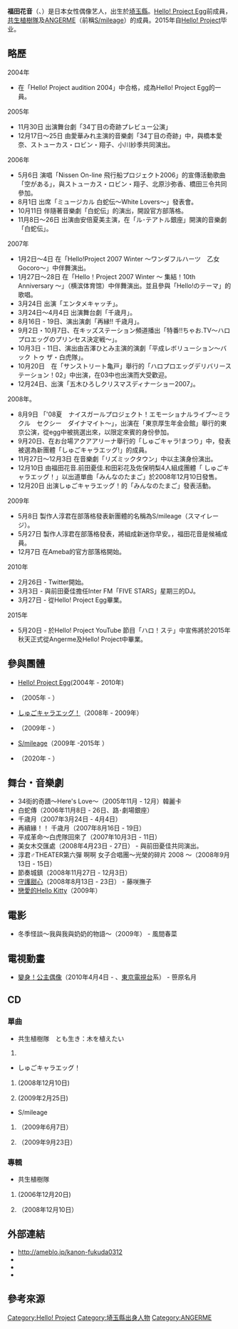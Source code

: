 {{多個問題|
{{Copyedit translation|time=2018-12-18T03:21:36+00:00}}
{{roughtranslation|time=2018-12-18T03:21:36+00:00}}
{{blpunsourced|time=2018-06-25T05:37:36+00:00}}
}}
{{藝人
| 姓名 = 福田花音
| 類型 = 歌手
| 暱稱 = {{lang|ja|かのん}}<br>{{lang|ja|かにょん}}
| 出生日期 = {{Birth date and age|year=1995|month=3|day=12}}
| 出生地點 = [[日本|日本]][[埼玉縣|埼玉縣]]
| 相關團體 = [[Hello!_Project_Egg|Hello! Project Egg]]<br>[[共生植樹隊|共生植樹隊]]<br>{{lang|ja|しゅごキャラエッグ！}}<br>{{lang|ja|新ミニモニ。}}<br/>[[S/mileage|S/mileage]]
}}
{{japanese|japanese=福田 花音|kana=ふくだ かのん|romaji=Fukuda Kanon}}

'''福田花音'''（{{lang-ja|福田 花音}}、{{bd|1995年|3月12日|catIdx=Fukuda Kanon}}）是日本女性偶像艺人，出生於[[埼玉縣|埼玉縣]]。[[Hello!_Project_Egg|Hello! Project Egg]]前成員，[[共生植樹隊|共生植樹隊]]及[[ANGERME|ANGERME]]（前稱[[S/mileage|S/mileage]]）的成員。2015年自[[Hello!_Project|Hello! Project]]毕业。

== 略歷 ==
;2004年
* 在「Hello! Project audition 2004」中合格，成為Hello! Project Egg的一員。
;2005年
* 11月30日 出演舞台劇「34丁目の奇跡プレビュー公演」 
* 12月17日～25日 由愛華みれ主演的音樂劇「34丁目の奇跡」中，與橋本愛奈、ストューカス・ロビン・翔子、小川紗季共同演出。 
;2006年
* 5月6日 演唱「Nissen On-line 飛行船プロジェクト2006」的宣傳活動歌曲「空がある」，與ストューカス・ロビン・翔子、北原沙弥香、橋田三令共同參加。 
* 8月1日 出席「ミュージカル 白蛇伝～White Lovers～」發表會。 
* 10月11日 伴隨著音樂劇「白蛇伝」的演出，開設官方部落格。 
* 11月8日～26日 出演由安倍夏美主演，在「ル･テアトル銀座」開演的音樂劇「白蛇伝」。 
;2007年
* 1月2日～4日 在「Hello!Project 2007 Winter ～ワンダフルハーツ　乙女Gocoro～」中伴舞演出。 
* 1月27日～28日 在「Hello！Project 2007 Winter ～ 集結！10th Anniversary ～」（横滨体育馆）中伴舞演出。並且參與「Hello!のテーマ」的歌唱。 
* 3月24日 出演「エンタメキャッチ」。 
* 3月24日～4月4日 出演舞台劇「千歳月」。 
* 8月16日 - 19日、演出演劇「再縁!! 千歳月」。 
* 9月2日・10月7日、在キッズステーション頻道播出「特番!!ちゃお.TV〜ハロプロエッグのプリンセス決定戦〜」。 
* 10月3日 - 11日、演出由吉澤ひとみ主演的演劇「平成レボリューション〜バック トゥ ザ・白虎隊」。 
* 10月20日　在「サンストリート亀戸」舉行的「ハロプロエッグデリバリーステーション！02」中出演，在03中也出演而大受歡迎。 
* 12月24日、出演「五木ひろしクリスマスディナーショー2007」。 
;2008年。 
* 8月9日 「'08夏　ナイスガールプロジェクト！エモーショナルライブ～ミラクル　セクシー　ダイナマイト～」，出演在「東京厚生年金会館」舉行的東京公演，從egg中被挑選出來，以限定來賓的身份參加。 
* 9月20日、在お台場アクアアリーナ舉行的「しゅごキャラ!まつり」中，發表被選為新團體「しゅごキャラエッグ!」的成員。 
* 11月27日～12月3日 在音樂劇「リズミックタウン」中以主演身份演出。 
* 12月10日 由福田花音.前田憂佳.和田彩花及佐保明梨4人組成團體「 しゅごキャラエッグ！」以出道單曲「みんなのたまご」於2008年12月10日發售。 
* 12月20日 出演しゅごキャラエッグ！的「みんなのたまご」發表活動。 
;2009年
* 5月8日 製作人淳君在部落格發表新團體的名稱為S/mileage（スマイレージ）。  
* 5月27日 製作人淳君在部落格發表，將組成新迷你早安。，福田花音是候補成員。 
* 12月7日 在Ameba的官方部落格開始。 
;2010年
* 2月26日 - Twitter開始。 
* 3月3日 - 與前田憂佳擔任Inter FM「FIVE STARS」星期三的DJ。 
* 3月27日 - 從Hello! Project Egg畢業。
;2015年
* 5月20日 - 於Hello! Project YouTube 節目「ハロ！ステ」中宣佈將於2015年秋天正式從Angerme及Hello! Project中畢業。

== 參與團體 ==
*[[Hello!_Project_Egg|Hello! Project Egg]](2004年 - 2010年)
*{{link-ja|共生植樹隊|共生植樹隊}}（2005年 - ）
*[[守護甜心EGG!|しゅごキャラエッグ！]]（2008年 - 2009年）
*{{link-ja|新mini hello。|新mini hello。}}（2009年 - ） 
*[[S/mileage|S/mileage]]（2009年 -2015年 ）
*{{link-ja|ZOC|ZOC}}（2020年 - ）

== 舞台・音樂劇 ==
*34街的奇蹟〜Here's Love〜（2005年11月 - 12月）韓麗卡
*白蛇傳（2006年11月8日 - 26日、路･劇場銀座）
*千歳月（2007年3月24日 - 4月4日）
*再續緣！！ 千歳月（2007年8月16日 - 19日）
*平成革命〜白虎隊回來了（2007年10月3日 - 11日）
*美女木交匯處（2008年4月23日 - 27日） - 與前田憂佳共同演出。
*淳君♂THEATER第六彈 啊啊 女子合唱團～光榮的碎片 2008 ～（2008年9月13日 - 15日）
*節奏城鎮（2008年11月27日 - 12月3日）
*[[守護甜心|守護甜心]]（2008年8月13日 - 23日） - 藤咲撫子 
*[[戀愛的Hello_Kitty|戀愛的Hello Kitty]]（2009年）

== 電影 ==
* 冬季怪談〜我與我與奶奶的物語〜（2009年） - 風間春菜

== 電視動畫 ==
* [[變身！公主偶像|變身！公主偶像]]（2010年4月4日 - 、[[東京電視台|東京電視台]]系） - 笹原名月

== CD ==
=== 單曲 ===
*共生植樹隊　とも生き：木を植えたい
#{{lang|ja|みんなの木}}

*しゅごキャラエッグ！
#{{lang|ja|みんなのたまご}}(2008年12月10日)
#{{lang|ja|しゅごしゅご!}}(2009年2月25日)

*S/mileage
#{{lang|ja|ぁまのじゃく}}（2009年6月7日）
#{{lang|ja|あすはデートなのに、今すぐ声が聞きたい}}（2009年9月23日）

=== 專輯 ===
*共生植樹隊
#{{lang|ja|プッチペスト7}}(2006年12月20日)
#{{lang|ja|ハロー！プロジェクト スペシャルユニット メガベスト}}（2008年12月10日）

== 外部連結 ==
*http://ameblo.jp/kanon-fukuda0312 {{Wayback|url=http://ameblo.jp/kanon-fukuda0312 |date=20200708224906 }}
* {{Twitter|maro_kannagi|巫まろ}}
* {{Twitter|kanonfukuda|保守用（福田花音さんではないです）}}
* {{Youtube|channel/UCfXTw7zHNmotmKLPSwuWDUw|巫秘宝館}}{{zh-tw}}

== 參考來源 ==
{{reflist}}

{{早安家族}}
{{DEFAULTSORT:Fukuda Kanon}}
[[Category:Hello!_Project|Category:Hello! Project]]
[[Category:埼玉縣出身人物|Category:埼玉縣出身人物]]
[[Category:ANGERME|Category:ANGERME]]